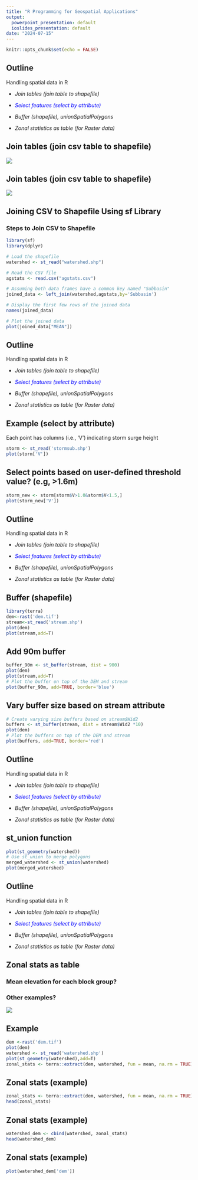 ```yaml
---
title: "R Programming for Geospatial Applications"
output:
  powerpoint_presentation: default
  ioslides_presentation: default
date: "2024-07-15"
---
```


```r
knitr::opts_chunk$set(echo = FALSE)
```

## Outline

Handling spatial data in R

- *Join tables (join table to shapefile)*

- <span style="color: blue;">*Select features (select by attribute)*</span>

- *Buffer (shapefile), unionSpatialPolygons*

- *Zonal statistics as table (for Raster data)*


## Join tables (join csv table to shapefile)
![](jtable.png)

## Join tables (join csv table to shapefile)
![](jtable1.png)


## Joining CSV to Shapefile Using sf Library

### Steps to Join CSV to Shapefile
```r
library(sf)
library(dplyr)

# Load the shapefile
watershed <- st_read("watershed.shp")

# Read the CSV file
agstats <- read.csv("agstats.csv")

```
```r
# Assuming both data frames have a common key named "Subbasin"
joined_data <- left_join(watershed,agstats,by='Subbasin')

# Display the first few rows of the joined data
names(joined_data)

# Plot the joined data
plot(joined_data["MEAN"])
```


## Outline

Handling spatial data in R

- *Join tables (join table to shapefile)*

- <span style="color: blue;">*Select features (select by attribute)*</span>

- *Buffer (shapefile), unionSpatialPolygons*

- *Zonal statistics as table (for Raster data)*


## Example (select by attribute)

Each point has columns (i.e., 'V') indicating storm surge height





```r

storm <- st_read('stormsub.shp')
plot(storm['V'])
```

## Select points based on user-defined threshold value? (e.g, >1.6m)
```r

storm_new <- storm[storm$V>1.0&storm$V<1.5,]
plot(storm_new['V'])
```

## Outline

Handling spatial data in R

- *Join tables (join table to shapefile)*

- <span style="color: blue;">*Select features (select by attribute)*</span>

- *Buffer (shapefile), unionSpatialPolygons*

- *Zonal statistics as table (for Raster data)*


## Buffer (shapefile)

```r
library(terra)
dem<-rast('dem.tif')
stream<-st_read('stream.shp')
plot(dem)
plot(stream,add=T)
```

## Add 90m buffer

```r
buffer_90m <- st_buffer(stream, dist = 900)
plot(dem)
plot(stream,add=T)
# Plot the buffer on top of the DEM and stream
plot(buffer_90m, add=TRUE, border='blue')
```

## Vary buffer size based on stream attribute

```r
# Create varying size buffers based on stream$Wid2
buffers <- st_buffer(stream, dist = stream$Wid2 *10)
plot(dem)
# Plot the buffers on top of the DEM and stream
plot(buffers, add=TRUE, border='red')
```

## Outline

Handling spatial data in R

- *Join tables (join table to shapefile)*

- <span style="color: blue;">*Select features (select by attribute)*</span>

- *Buffer (shapefile), unionSpatialPolygons*

- *Zonal statistics as table (for Raster data)*

## st_union function
```r
plot(st_geometry(watershed))
# Use st_union to merge polygons 
merged_watershed <- st_union(watershed)
plot(merged_watershed)
```

## Outline

Handling spatial data in R

- *Join tables (join table to shapefile)*

- <span style="color: blue;">*Select features (select by attribute)*</span>

- *Buffer (shapefile), unionSpatialPolygons*

- *Zonal statistics as table (for Raster data)*


## Zonal stats as table
### Mean elevation for each block group?

### Other examples?

![](ztable.png)

## Example
```r
dem <-rast('dem.tif')
plot(dem)
watershed <- st_read('watershed.shp')
plot(st_geometry(watershed),add=T)
zonal_stats <- terra::extract(dem, watershed, fun = mean, na.rm = TRUE)
```

## Zonal stats (example)
```r
zonal_stats <- terra::extract(dem, watershed, fun = mean, na.rm = TRUE)
head(zonal_stats)
```

## Zonal stats (example)
```r
watershed_dem <- cbind(watershed, zonal_stats)
head(watershed_dem)
```
## Zonal stats (example)
```r
plot(watershed_dem['dem'])
```



